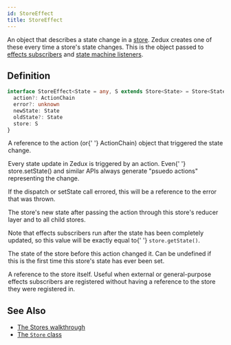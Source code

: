 ```yaml
---
id: StoreEffect
title: StoreEffect
---
```



An object that describes a state change in a [store](../classes/Store). Zedux creates one of these every time a store's state changes. This is the object passed to [effects subscribers](Subscriber#effects) and [state machine listeners](MachineState#onenter).

## Definition

```ts
interface StoreEffect<State = any, S extends Store<State> = Store<State>> {
  action?: ActionChain
  error?: unknown
  newState: State
  oldState?: State
  store: S
}
```

<Legend>
  <Item name="action">
    <p>
      A reference to the <Link to="Action">action</Link> (or{' '}
      <Link to="ActionChain">ActionChain</Link>) object that triggered the state
      change.
    </p>
    <p>
      Every state update in Zedux is triggered by an action. Even{' '}
      <Link to="../classes/Store#setstate">store.setState()</Link> and similar
      APIs always generate "psuedo actions" representing the change.
    </p>
  </Item>
  <Item name="error">
    <p>
      If the dispatch or setState call errored, this will be a reference to the
      error that was thrown.
    </p>
  </Item>
  <Item name="newState">
    <p>
      The store's new state after passing the action through this store's
      reducer layer and to all child stores.
    </p>
    <p>
      Note that effects subscribers run after the state has been completely
      updated, so this value will be exactly equal to{' '}
      <code>store.getState()</code>.
    </p>
  </Item>
  <Item name="oldState">
    <p>
      The state of the store before this action changed it. Can be undefined if
      this is the first time this store's state has ever been set.
    </p>
  </Item>
  <Item name="store">
    <p>
      A reference to the store itself. Useful when external or general-purpose
      effects subscribers are registered without having a reference to the store
      they were registered in.
    </p>
  </Item>
</Legend>

## See Also

- [The Stores walkthrough](../../walkthrough/stores)
- [The `Store` class](../classes/Store)
